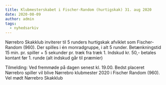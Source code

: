 ```yaml
---
title: Klubmesterskabet i Fischer-Random (hurtigskak) 31. aug 2020
date: 2020-08-09
author: admin
tags:
  - nyhedsarkiv
---
```


Nørrebro Skakklub inviterer til 5 runders hurtigskak afviklet som Fischer-Random (960). Der spilles i én monradgruppe, i alt 5 runder. Betænkningstid 15 min. pr. spiller + 5 sekunder pr. træk fra træk 1. Indskud kr. 50,- betales kontant før 1. runde (alt indskud går til præmier)

Tilmelding: Ved fremmøde på dagen senest kl. 19.00. Bedst placeret Nørrebro spiller vil blive Nørrebro klubmester 2020 i Fischer Random (960). Vel mødt Nørrebro Skakklub
